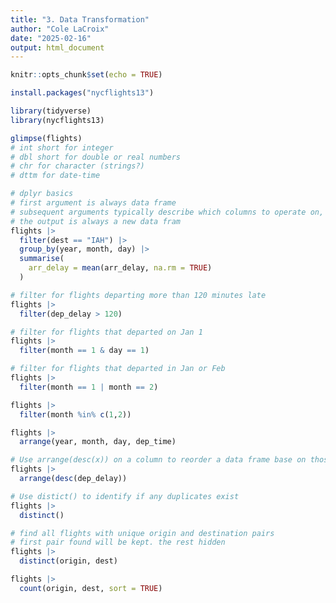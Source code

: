 ```yaml
---
title: "3. Data Transformation"
author: "Cole LaCroix"
date: "2025-02-16"
output: html_document
---
```


```r
knitr::opts_chunk$set(echo = TRUE)
```

```r
install.packages("nycflights13")
```

```r
library(tidyverse)
library(nycflights13)
```

```r
glimpse(flights)
# int short for integer
# dbl short for double or real numbers
# chr for character (strings?)
# dttm for date-time
```
```r
# dplyr basics
# first argument is always data frame
# subsequent arguments typically describe which columns to operate on, no quotes
# the output is always a new data fram 
flights |>
  filter(dest == "IAH") |>
  group_by(year, month, day) |>
  summarise(
    arr_delay = mean(arr_delay, na.rm = TRUE)
  )
```
```r
# filter for flights departing more than 120 minutes late
flights |> 
  filter(dep_delay > 120)
```
```r
# filter for flights that departed on Jan 1
flights |>
  filter(month == 1 & day == 1)
```
```r
# filter for flights that departed in Jan or Feb
flights |>
  filter(month == 1 | month == 2)
```
```r
flights |> 
  filter(month %in% c(1,2))
```
```r
flights |>
  arrange(year, month, day, dep_time)
```
```r
# Use arrange(desc(x)) on a column to reorder a data frame base on those column values.
flights |>
  arrange(desc(dep_delay))
```
```r
# Use distict() to identify if any duplicates exist
flights |> 
  distinct()
```
```r
# find all flights with unique origin and destination pairs
# first pair found will be kept. the rest hidden
flights |> 
  distinct(origin, dest)
```
```r
flights |>
  count(origin, dest, sort = TRUE)
```



























